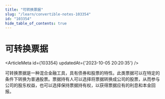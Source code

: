 ```yaml
---
title: "可转换票据"
slug: "/learn/convertible-notes-103354"
id: "103354"
hide_table_of_contents: true
---
```



# 可转换票据

<ArticleMeta id={103354} updatedAt={'2023-10-05 20:20:35'} />
<div className='border-solid border-b border-t-0 my-4 border-[var(--ifm-color-gray-300)]' />

可转换票据是一种混合金融工具，具有债券和股票的特性。此类票据可以在特定的条件下转换为普通股票。票据持有人可以选择将票据转换成公司的股票，从而参与公司的股东权益，也可以选择保持票据持有权，以获得票据应有的利息和本金回报。

